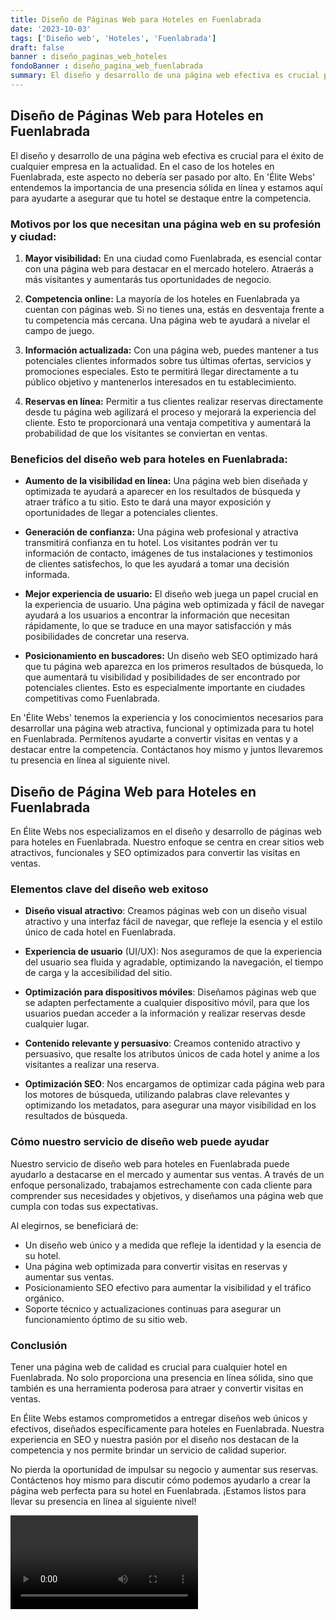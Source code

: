 ```yaml
---
title: Diseño de Páginas Web para Hoteles en Fuenlabrada
date: '2023-10-03'
tags: ['Diseño web', 'Hoteles', 'Fuenlabrada']
draft: false
banner : diseño_paginas_web_hoteles
fondoBanner : diseño_pagina_web_fuenlabrada
summary: El diseño y desarrollo de una página web efectiva es crucial para el éxito de cualquier empresa en la actualidad. En el caso de los hoteles en Fuenlabrada, este aspecto no debería ser pasado por alto. En 'Élite Webs' entendemos la importancia de una presencia sólida en línea y estamos aquí para ayudarte a asegurar que tu hotel se destaque entre la competencia.
---
```


## Diseño de Páginas Web para Hoteles en Fuenlabrada

El diseño y desarrollo de una página web efectiva es crucial para el éxito de cualquier empresa en la actualidad. En el caso de los hoteles en Fuenlabrada, este aspecto no debería ser pasado por alto. En 'Élite Webs' entendemos la importancia de una presencia sólida en línea y estamos aquí para ayudarte a asegurar que tu hotel se destaque entre la competencia.

### Motivos por los que necesitan una página web en su profesión y ciudad:

1. **Mayor visibilidad:** En una ciudad como Fuenlabrada, es esencial contar con una página web para destacar en el mercado hotelero. Atraerás a más visitantes y aumentarás tus oportunidades de negocio.

2. **Competencia online:** La mayoría de los hoteles en Fuenlabrada ya cuentan con páginas web. Si no tienes una, estás en desventaja frente a tu competencia más cercana. Una página web te ayudará a nivelar el campo de juego.

3. **Información actualizada:** Con una página web, puedes mantener a tus potenciales clientes informados sobre tus últimas ofertas, servicios y promociones especiales. Esto te permitirá llegar directamente a tu público objetivo y mantenerlos interesados en tu establecimiento.

4. **Reservas en línea:** Permitir a tus clientes realizar reservas directamente desde tu página web agilizará el proceso y mejorará la experiencia del cliente. Esto te proporcionará una ventaja competitiva y aumentará la probabilidad de que los visitantes se conviertan en ventas.

### Beneficios del diseño web para hoteles en Fuenlabrada:

- **Aumento de la visibilidad en línea:** Una página web bien diseñada y optimizada te ayudará a aparecer en los resultados de búsqueda y atraer tráfico a tu sitio. Esto te dará una mayor exposición y oportunidades de llegar a potenciales clientes.

- **Generación de confianza:** Una página web profesional y atractiva transmitirá confianza en tu hotel. Los visitantes podrán ver tu información de contacto, imágenes de tus instalaciones y testimonios de clientes satisfechos, lo que les ayudará a tomar una decisión informada.

- **Mejor experiencia de usuario:** El diseño web juega un papel crucial en la experiencia de usuario. Una página web optimizada y fácil de navegar ayudará a los usuarios a encontrar la información que necesitan rápidamente, lo que se traduce en una mayor satisfacción y más posibilidades de concretar una reserva.

- **Posicionamiento en buscadores:** Un diseño web SEO optimizado hará que tu página web aparezca en los primeros resultados de búsqueda, lo que aumentará tu visibilidad y posibilidades de ser encontrado por potenciales clientes. Esto es especialmente importante en ciudades competitivas como Fuenlabrada.

En 'Élite Webs' tenemos la experiencia y los conocimientos necesarios para desarrollar una página web atractiva, funcional y optimizada para tu hotel en Fuenlabrada. Permítenos ayudarte a convertir visitas en ventas y a destacar entre la competencia. Contáctanos hoy mismo y juntos llevaremos tu presencia en línea al siguiente nivel.

<GifSeo />

<Cta />

## Diseño de Página Web para Hoteles en Fuenlabrada

En Élite Webs nos especializamos en el diseño y desarrollo de páginas web para hoteles en Fuenlabrada. Nuestro enfoque se centra en crear sitios web atractivos, funcionales y SEO optimizados para convertir las visitas en ventas.

### Elementos clave del diseño web exitoso

- **Diseño visual atractivo**: Creamos páginas web con un diseño visual atractivo y una interfaz fácil de navegar, que refleje la esencia y el estilo único de cada hotel en Fuenlabrada.

- **Experiencia de usuario** (UI/UX): Nos aseguramos de que la experiencia del usuario sea fluida y agradable, optimizando la navegación, el tiempo de carga y la accesibilidad del sitio.

- **Optimización para dispositivos móviles**: Diseñamos páginas web que se adapten perfectamente a cualquier dispositivo móvil, para que los usuarios puedan acceder a la información y realizar reservas desde cualquier lugar.

- **Contenido relevante y persuasivo**: Creamos contenido atractivo y persuasivo, que resalte los atributos únicos de cada hotel y anime a los visitantes a realizar una reserva.

- **Optimización SEO**: Nos encargamos de optimizar cada página web para los motores de búsqueda, utilizando palabras clave relevantes y optimizando los metadatos, para asegurar una mayor visibilidad en los resultados de búsqueda.

### Cómo nuestro servicio de diseño web puede ayudar

Nuestro servicio de diseño web para hoteles en Fuenlabrada puede ayudarlo a destacarse en el mercado y aumentar sus ventas. A través de un enfoque personalizado, trabajamos estrechamente con cada cliente para comprender sus necesidades y objetivos, y diseñamos una página web que cumpla con todas sus expectativas.

Al elegirnos, se beneficiará de:

- Un diseño web único y a medida que refleje la identidad y la esencia de su hotel.
- Una página web optimizada para convertir visitas en reservas y aumentar sus ventas.
- Posicionamiento SEO efectivo para aumentar la visibilidad y el tráfico orgánico.
- Soporte técnico y actualizaciones continuas para asegurar un funcionamiento óptimo de su sitio web.

### Conclusión

Tener una página web de calidad es crucial para cualquier hotel en Fuenlabrada. No solo proporciona una presencia en línea sólida, sino que también es una herramienta poderosa para atraer y convertir visitas en ventas.

En Élite Webs estamos comprometidos a entregar diseños web únicos y efectivos, diseñados específicamente para hoteles en Fuenlabrada. Nuestra experiencia en SEO y nuestra pasión por el diseño nos destacan de la competencia y nos permite brindar un servicio de calidad superior.

No pierda la oportunidad de impulsar su negocio y aumentar sus reservas. Contáctenos hoy mismo para discutir cómo podemos ayudarlo a crear la página web perfecta para su hotel en Fuenlabrada. ¡Estamos listos para llevar su presencia en línea al siguiente nivel!

<Video />

<CtaBot job='Hoteles' city='Fuenlabrada'/>

<Gmaps query='Fuenlabrada+españa+maps' />